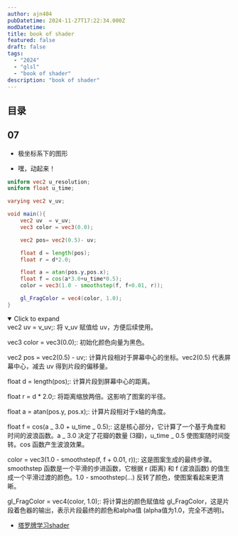 ```yaml
---
author: ajn404
pubDatetime: 2024-11-27T17:22:34.000Z
modDatetime:
title: book of shader
featured: false
draft: false
tags:
  - "2024"
  - "glsl"
  - "book of shader"
description: "book of shader"
---
```




## 目录

## 07

<ShaderTemplateUrl
  width="50"
  height="50"
  fragmentShaderPath="/assets/glsl/bookOfShader/07/1.frag"
  client:load
/>

<ShaderTemplateUrl
  width="50"
  height="50"
  fragmentShaderPath="/assets/glsl/bookOfShader/07/2.frag"
  client:load
/>

<ShaderTemplateUrl
  width="50"
  height="50"
  fragmentShaderPath="/assets/glsl/bookOfShader/07/3.frag"
  client:load
/>

<ShaderTemplateUrl
  width="50"
  height="50"
  fragmentShaderPath="/assets/glsl/bookOfShader/07/4.frag"
  client:load
/>

<ShaderTemplateUrl
  width="50"
  height="50"
  fragmentShaderPath="/assets/glsl/bookOfShader/07/5.frag"
  client:load
/>

<ShaderTemplateUrl
  width="50"
  height="50"
  fragmentShaderPath="/assets/glsl/bookOfShader/07/6.frag"
  client:load
/>

<ShaderTemplateUrl
  width="50"
  height="50"
  fragmentShaderPath="/assets/glsl/bookOfShader/07/7.frag"
  client:load
/>

<ShaderTemplateUrl
  width="50"
  height="50"
  fragmentShaderPath="/assets/glsl/bookOfShader/07/8.frag"
  client:load
/>

<ShaderTemplateUrl
  width="50"
  height="50"
  fragmentShaderPath="/assets/glsl/bookOfShader/07/9.frag"
  client:load
/>


<Demo1 client:load />

- 极坐标系下的图形

<ShaderTemplateUrl
  width="50"
  height="50"
  fragmentShaderPath="/assets/glsl/bookOfShader/07/10.frag"
  client:load
/>

- 嘿，动起来！

<ShaderTemplateUrl
  width="50"
  height="50"
  fragmentShaderPath="/assets/glsl/bookOfShader/07/11.frag"
  client:load
/>

```glsl
uniform vec2 u_resolution;
uniform float u_time;

varying vec2 v_uv;

void main(){
    vec2 uv  = v_uv;
    vec3 color = vec3(0.0);

    vec2 pos= vec2(0.5)- uv;

    float d = length(pos);
    float r = d*2.0;

    float a = atan(pos.y,pos.x);
    float f = cos(a*3.0+u_time*0.5);
    color = vec3(1.0 - smoothstep(f, f+0.01, r));

    gl_FragColor = vec4(color, 1.0);
}
```

<details open>
<summary>Click to expand</summary>
vec2 uv = v_uv;: 将 v_uv 赋值给 uv，方便后续使用。

vec3 color = vec3(0.0);: 初始化颜色向量为黑色。

vec2 pos = vec2(0.5) - uv;: 计算片段相对于屏幕中心的坐标。vec2(0.5) 代表屏幕中心，减去 uv 得到片段的偏移量。

float d = length(pos);: 计算片段到屏幕中心的距离。

float r = d \* 2.0;: 将距离缩放两倍。这影响了图案的半径。

float a = atan(pos.y, pos.x);: 计算片段相对于x轴的角度。

float f = cos(a _ 3.0 + u_time _ 0.5);: 这是核心部分，它计算了一个基于角度和时间的波浪函数。a _ 3.0 决定了花瓣的数量 (3瓣)，u_time _ 0.5 使图案随时间旋转。cos 函数产生波浪效果。

color = vec3(1.0 - smoothstep(f, f + 0.01, r));: 这是图案生成的最终步骤。smoothstep 函数是一个平滑的步进函数，它根据 r (距离) 和 f (波浪函数) 的值生成一个平滑过渡的颜色。1.0 - smoothstep(...) 反转了颜色，使图案看起来更清晰。

gl_FragColor = vec4(color, 1.0);: 将计算出的颜色赋值给 gl_FragColor，这是片段着色器的输出，表示片段最终的颜色和alpha值 (alpha值为1.0，完全不透明)。

</details>

- [塔罗牌学习shader](https://pixelspiritdeck.com/)
